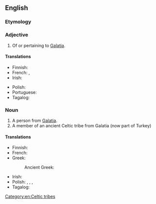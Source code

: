 ==English==

===Etymology===
{{suffix|en|Galatia|an}}

===Adjective===
{{en-adj}}

# Of or pertaining to [[Galatia]].

====Translations====
{{trans-top|pertaining to Galatia}}
* Finnish: {{t|fi|galatialainen}}
* French: {{t+|fr|galate|m|f}}, {{t|fr|galatique|m|f}}
* Irish: {{t|ga|Galátach}}
{{trans-mid}}
* Polish: {{t+|pl|galacki}}
* Portuguese: {{t|pt|gálata|m|f}}
* Tagalog: {{t|tl|Galata}}
{{trans-bottom}}

===Noun===
{{en-noun}}

# A person from [[Galatia]].
# A member of an ancient Celtic tribe from Galatia (now part of Turkey) [[Category:en:Celtic tribes]]

====Translations====
{{trans-top|person from Galatia}}
* Finnish: {{t|fi|galatialainen}}
* French: {{t+|fr|Galate|m|f}}
* Greek:
*: Ancient Greek: {{t|grc|Γαλάτης|m}}
{{trans-mid}}
* Irish: {{t|ga|Galátach|m}}
* Polish: {{t+|pl|Galata|m}}, {{t+|pl|Galatka|f}}, {{t|pl|Galacjanin|m}}, {{t|pl|Galacjanka|f}}
* Tagalog: {{t|tl|Galata}}
{{trans-bottom}}